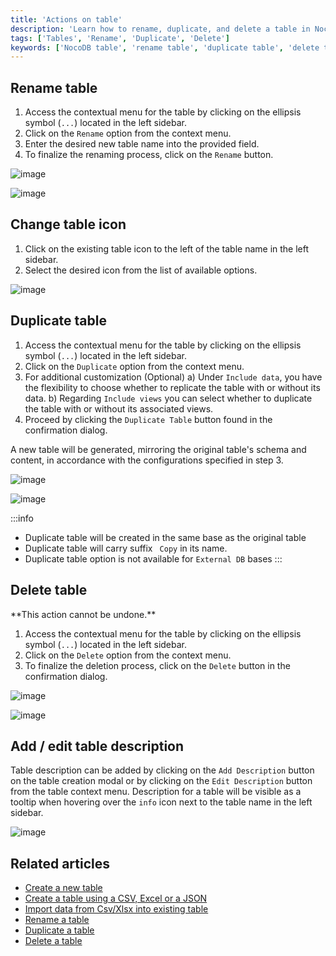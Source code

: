 ```yaml
---
title: 'Actions on table'
description: 'Learn how to rename, duplicate, and delete a table in NocoDB.'
tags: ['Tables', 'Rename', 'Duplicate', 'Delete']
keywords: ['NocoDB table', 'rename table', 'duplicate table', 'delete table']
---
```


## Rename table

1. Access the contextual menu for the table by clicking on the ellipsis symbol (`...`) located in the left sidebar.
2. Click on the `Rename` option from the context menu.
3. Enter the desired new table name into the provided field.
4. To finalize the renaming process, click on the `Rename` button.

![image](/img/v2/table/table-context-menu.png)

![image](/img/v2/table/table-rename.png)

## Change table icon

1. Click on the existing table icon to the left of the table name in the left sidebar.
2. Select the desired icon from the list of available options.

![image](/img/v2/table/table-change-icon.png)

## Duplicate table

1. Access the contextual menu for the table by clicking on the ellipsis symbol (`...`) located in the left sidebar.
2. Click on the `Duplicate` option from the context menu.
3. For additional customization (Optional)
   a) Under `Include data`, you have the flexibility to choose whether to replicate the table with or without its data.
   b) Regarding `Include views` you can select whether to duplicate the table with or without its associated views.
4. Proceed by clicking the `Duplicate Table` button found in the confirmation dialog.

A new table will be generated, mirroring the original table's schema and content, in accordance with the configurations specified in step 3.

![image](/img/v2/table/table-context-menu.png)

![image](/img/v2/table/table-duplicate.png)

:::info
- Duplicate table will be created in the same base as the original table
- Duplicate table will carry suffix ` Copy` in its name.
- Duplicate table option is not available for `External DB` bases
:::

## Delete table

<Callout type="info">
    **This action cannot be undone.**
</Callout>

1. Access the contextual menu for the table by clicking on the ellipsis symbol (`...`) located in the left sidebar.
2. Click on the `Delete` option from the context menu.
3. To finalize the deletion process, click on the `Delete` button in the confirmation dialog.

![image](/img/v2/table/table-context-menu.png)

![image](/img/v2/table/table-delete.png)

## Add / edit table description

Table description can be added by clicking on the `Add Description` button on the table creation modal or by clicking on the `Edit Description` button from the table context menu. Description for a table will be visible as a tooltip when hovering over the `info` icon next to the table name in the left sidebar.

![image](/img/v2/table/table-description-2.png)

## Related articles
- [Create a new table](/tables/create-table)
- [Create a table using a CSV, Excel or a JSON](/tables/create-table-via-import)
- [Import data from Csv/Xlsx into existing table](/tables/import-data-into-existing-table)
- [Rename a table](/tables/actions-on-table#rename-table)
- [Duplicate a table](/tables/actions-on-table#duplicate-table)
- [Delete a table](/tables/actions-on-table#delete-table)



